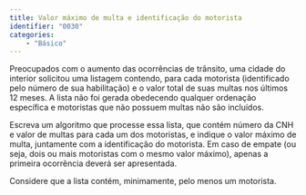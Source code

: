 ```yaml
---
title: Valor máximo de multa e identificação do motorista
identifier: "0030"
categories:
    - "Básico"
---
```


::: {.exercicio}
Preocupados com o aumento das ocorrências de trânsito, uma cidade do interior solicitou uma listagem contendo, para cada motorista (identificado pelo número de sua habilitação) e o valor total de suas multas nos últimos 12\ meses. A lista não foi gerada obedecendo qualquer ordenação específica e motoristas que não possuem multas não são incluídos.

Escreva um algoritmo que processe essa lista, que contém número da CNH e valor de multas para cada um dos motoristas, e indique o valor máximo de multa, juntamente com a identificação do motorista. Em caso de empate (ou seja, dois ou mais motoristas com o mesmo valor máximo), apenas a primeira ocorrência deverá ser apresentada.

Considere que a lista contém, minimamente, pelo menos um motorista.

<!-- @sol-0030 -->
:::